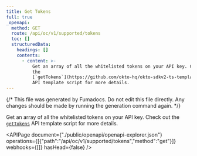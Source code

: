 ```yaml
---
title: Get Tokens
full: true
_openapi:
  method: GET
  route: /api/oc/v1/supported/tokens
  toc: []
  structuredData:
    headings: []
    contents:
      - content: >-
          Get an array of all the whitelisted tokens on your API key. Check out
          the
          [`getTokens`](https://github.com/okto-hq/okto-sdkv2-ts-template/blob/main/src/api-template/explorer/getTokens.ts)
          API template script for more details.
---
```


{/* This file was generated by Fumadocs. Do not edit this file directly. Any changes should be made by running the generation command again. */}

Get an array of all the whitelisted tokens on your API key. Check out the [`getTokens`](https://github.com/okto-hq/okto-sdkv2-ts-template/blob/main/src/api-template/explorer/getTokens.ts) API template script for more details.

<APIPage document={"./public/openapi/openapi-explorer.json"} operations={[{"path":"/api/oc/v1/supported/tokens","method":"get"}]} webhooks={[]} hasHead={false} />